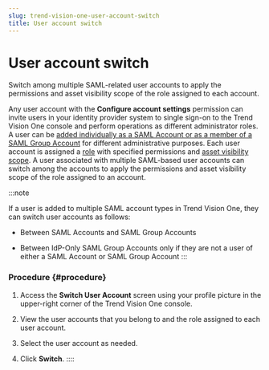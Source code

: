 ```yaml
---
slug: trend-vision-one-user-account-switch
title: User account switch
---
```

# User account switch

Switch among multiple SAML-related user accounts to apply the permissions and asset visibility scope of the role assigned to each account.

Any user account with the **Configure account settings** permission can invite users in your identity provider system to single sign-on to the Trend Vision One console and perform operations as different administrator roles. A user can be [added individually as a SAML Account or as a member of a SAML Group Account](configure-vision-accounts.mdx) for different administrative purposes. Each user account is assigned a [role](user-roles-foundation-services.mdx) with specified permissions and [asset visibility scope](asset-visibility-management.mdx). A user associated with multiple SAML-based user accounts can switch among the accounts to apply the permissions and asset visibility scope of the role assigned to an account.

:::note

If a user is added to multiple SAML account types in Trend Vision One, they can switch user accounts as follows:

- Between SAML Accounts and SAML Group Accounts

- Between IdP-Only SAML Group Accounts only if they are not a user of either a SAML Account or SAML Group Account
:::

### Procedure {#procedure}

1.  Access the **Switch User Account** screen using your profile picture in the upper-right corner of the Trend Vision One console.

2.  View the user accounts that you belong to and the role assigned to each user account.

3.  Select the user account as needed.

4.  Click **Switch**.
::::
